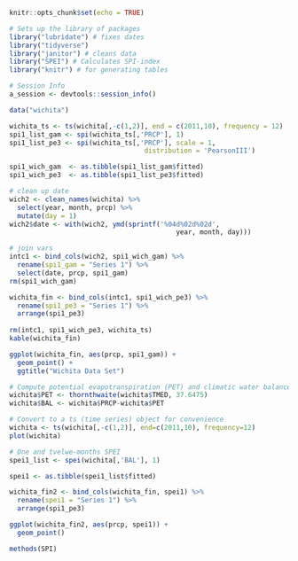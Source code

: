 
```r
knitr::opts_chunk$set(echo = TRUE)
```

```r
# Sets up the library of packages 
library("lubridate") # fixes dates 
library("tidyverse") 
library("janitor") # cleans data
library("SPEI") # Calculates SPI-index
library("knitr") # for generating tables

# Session Info
a_session <- devtools::session_info()
```

```r
data("wichita")

wichita_ts <- ts(wichita[,-c(1,2)], end = c(2011,10), frequency = 12)
spi1_list_gam <- spi(wichita_ts[,'PRCP'], 1)
spi1_list_pe3 <- spi(wichita_ts[,'PRCP'], scale = 1, 
                                  distribution = 'PearsonIII')

spi1_wich_gam  <- as.tibble(spi1_list_gam$fitted)
spi1_wich_pe3  <- as.tibble(spi1_list_pe3$fitted)

# clean up date
wich2 <- clean_names(wichita) %>% 
  select(year, month, prcp) %>% 
  mutate(day = 1) 
wich2$date <- with(wich2, ymd(sprintf('%04d%02d%02d', 
                                          year, month, day)))

# join vars
intc1 <- bind_cols(wich2, spi1_wich_gam) %>%
  rename(spi1_gam = "Series 1") %>%
  select(date, prcp, spi1_gam)
rm(spi1_wich_gam)

wichita_fin <- bind_cols(intc1, spi1_wich_pe3) %>%
  rename(spi1_pe3 = "Series 1") %>%
  arrange(spi1_pe3)
  
rm(intc1, spi1_wich_pe3, wichita_ts) 
kable(wichita_fin)

```

```r
ggplot(wichita_fin, aes(prcp, spi1_gam)) +
  geom_point() +
  ggtitle("Wichita Data Set")
```

```r
# Compute potential evapotranspiration (PET) and climatic water balance (BAL)
wichita$PET <- thornthwaite(wichita$TMED, 37.6475) 
wichita$BAL <- wichita$PRCP-wichita$PET

# Convert to a ts (time series) object for convenience
wichita <- ts(wichita[,-c(1,2)], end=c(2011,10), frequency=12)
plot(wichita)

# One and tvelwe-months SPEI
spei1_list <- spei(wichita[,'BAL'], 1)

spei1 <- as.tibble(spei1_list$fitted)

wichita_fin2 <- bind_cols(wichita_fin, spei1) %>%
  rename(spei1 = "Series 1") %>%
  arrange(spi1_pe3)

ggplot(wichita_fin2, aes(prcp, spei1)) +
  geom_point()
```

```r
methods(SPI)
```

